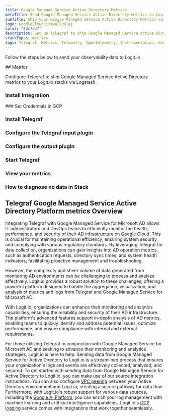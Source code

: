 ```yaml
---
title: Google Managed Service Active Directory Metrics
metaTitle: Send Google Managed Service Active Directory Metrics to Logit.io
subTitle: Ship your Google Managed Service Active Directory Metrics via Telegraf to your Logit.io Stack
logo: GoogleCloudFirewallRules
color: "#3c76d7"
description: Set up Telegraf to ship Google Managed Service Active Directory metrics to Logit.io. Use our Telegraf Google Managed Service Active Directory metrics example.
stackTypes: metrics
tags: Telegraf, Metrics, Telemetry, OpenTelemetry, Instrumentation, Google Managed Service Active Directory, Directory Services, Ad
---
```


Follow the steps below to send your observability data to Logit.io

<Steps>
  ## Metrics

  Configure Telegraf to ship Google Managed Service Active Directory metrics to your Logit.io stacks via Logstash.
  
  ### Install Integration
  <InstallIntegration/>
  ### Set Credentials in GCP

  <SetGCPCredentials intro="Google Managed Service for Microsoft Active Directory (AD) is a fully managed service offered by Google Cloud that provides a highly available and scalable solution for running Microsoft AD in the cloud. It allows organizations to leverage the capabilities of Microsoft AD for identity and access management, authentication, and authorization, while offloading the operational burden to Google Cloud."/>
  
  ### Install Telegraf

  <InstallTelegraf />

  ### Configure the Telegraf input plugin

  <TelegrafStackDriverInput metric_type="managedidentities.googleapis.com"/>

  ### Configure the output plugin

  <TelegrafOutputPlugin />

  ### Start Telegraf

  <StartTelegraf />

  ### View your metrics
  
  <LaunchStack 
    stackType="metrics" 
    source="Google_Managed_Service_Active_Directory_Metrics_via_Telegraf" 
    utmMedium="metrics" 
    utmCampaign="telegraf-GoogleManagedAdService-metrics" />

  ### How to diagnose no data in Stack

  <DiagnoseNoData />
</Steps>

## Telegraf Google Managed Service Active Directory Platform metrics Overview

Integrating Telegraf with Google Managed Service for Microsoft AD allows IT administrators 
and DevOps teams to efficiently monitor the health, performance, and security of their AD 
infrastructure on Google Cloud. This is crucial for maintaining operational efficiency, 
ensuring system security, and complying with various regulatory standards. By leveraging 
Telegraf for data collection, organizations can gain insights into AD operation metrics, 
such as authentication requests, directory sync times, and system health indicators, 
facilitating proactive management and troubleshooting.

However, the complexity and sheer volume of data generated from monitoring AD environments 
can be challenging to process and analyze effectively. Logit.io provides a robust solution 
to these challenges, offering a powerful platform designed to handle the aggregation, 
visualization, and analysis of metrics and logs from Telegraf and Google Managed Service for Microsoft AD. 

With Logit.io, organizations can enhance their monitoring and analytics capabilities, 
ensuring the reliability and security of their AD infrastructure. The platform's 
advanced features support in-depth analysis of AD metrics, enabling teams to quickly 
identify and address potential issues, optimize performance, and ensure compliance 
with internal and external requirements.

For those utilizing Telegraf in conjunction with Google Managed Service for Microsoft AD 
and seeking to advance their monitoring and analytics strategies, Logit.io is here to help. 
Sending data from Google Managed Service for Active Directory to Logit.io is a streamlined 
process that ensures your organization's logs and events are effectively collected, analyzed, 
and secured. To get started with sending data from Google Managed Service for Active Directory 
to Logit.io, you can make use of our source integration instructions. You can also configure 
[VPC peering](/integrations/google-cloud-vpc/#metrics) 
between your Active Directory environment and Logit.io, creating a secure pathway for data flow. 
Furthermore, with Logit.io's robust support for various data sources, including the 
[Google AI Platform](/integrations/google-cloud-ai-platform/#metrics), you can enrich 
your log management with machine learning and artificial intelligence capabilities. 
Logit.io's [GCP logging](https://logit.io/solutions/gcp-logging/) service comes with integrations that work together seamlessly.